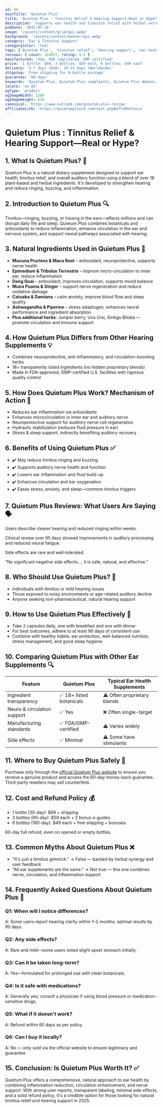 ```yaml
---
id: 08
mainTitle: 'Quietum Plus'
title: 'Quietum Plus : Tinnitus Relief & Hearing Support—Real or Hype?'
description: 'Supports ear health and tinnitus relief with herbal extracts, vitamins & antioxidants.'
pubDate: '2025-07-16'
image: '/assets/content/grid/qui.webp'
background: '/assets/content/banner/qui.webp'
category: 'Ear & Tinnitus Support'
categoryColor: 'teal'
tags: ['Quietum Plus', 'tinnitus relief', 'hearing support', 'ear health', 'natural supplement', 'auditory function']
reviews: { count: 164057, rating: 4.6 }
manufactured: 'USA, FDA registered, GMP certified'
price: '1 bottle: $69, 3 bottles: $59 each, 6 bottles: $49 each'
delivery: '5-7 days (USA), 10-15 days (Worldwide)'
shipping: 'Free shipping for 6-bottle package'
guarantee: '60 days'
keywords: 'Quietum Plus, Quietum Plus complaints, Quietum Plus Amazon, Quietum Plus reviews, Quietum Plus reviews 2025, tinnitus relief, hearing support, ear health supplement, Quietum Plus ingredients, natural ear supplements'
locale: 'en_US'
ogType: 'product'
ogImageWidth: 1200
ogImageHeight: 630
canonical: 'https://www.nutra24.com/quietum-plus-review'
affiliateLink: 'https://quietumplus24.com/text.php#aff=RVelasco'
---
```


# Quietum Plus : Tinnitus Relief & Hearing Support—Real or Hype?

## 1. What Is Quietum Plus? 🌿

Quietum Plus is a natural dietary supplement designed to support ear health, tinnitus relief, and overall auditory function using a blend of over 18 plant-based and herbal ingredients. It's developed to strengthen hearing and reduce ringing, buzzing, and inflammation.

## 2. Introduction to Quietum Plus 🔍

Tinnitus—ringing, buzzing, or hissing in the ears—affects millions and can disrupt daily life and sleep. Quietum Plus combines botanicals and antioxidants to reduce inflammation, enhance circulation in the ear and nervous system, and support neural pathways associated with hearing.

## 3. Natural Ingredients Used in Quietum Plus 🌱

- **Mucuna Pruriens & Maca Root** – antioxidant, neuroprotective, supports nerve health
- **Epimedium & Tribulus Terrestris** – improve micro-circulation to inner ear, reduce inflammation
- **Dong Quai** – antioxidant, improves circulation, supports mood balance
- **Muira Puama & Ginger** – support nerve regeneration and reduce oxidative damage
- **Catuaba & Damiana** – calm anxiety, improve blood flow and sleep quality
- **Ashwagandha & Piperine** – stress adaptogen, enhances neural performance and ingredient absorption
- **Plus additional herbs**: Juniper berry, Uva Ursi, Ginkgo Biloba — promote circulation and immune support

## 4. How Quietum Plus Differs from Other Hearing Supplements 💡

- Combines neuroprotective, anti-inflammatory, and circulation-boosting herbs
- 18+ transparently listed ingredients (no hidden proprietary blends)
- Made in FDA-approved, GMP-certified U.S. facilities with rigorous quality control

## 5. How Does Quietum Plus Work? Mechanism of Action 🧬

- Reduces ear inflammation via antioxidants
- Enhances microcirculation in inner ear and auditory nerve
- Neuroprotective support for auditory nerve cell regeneration
- Hydraulic stabilization (reduces fluid pressure in ear)
- Stress & sleep support, indirectly benefiting auditory recovery

## 6. Benefits of Using Quietum Plus ✅

- ✔️ May reduce tinnitus ringing and buzzing
- ✔️ Supports auditory nerve health and function
- ✔️ Lowers ear inflammation and fluid build-up
- ✔️ Enhances circulation and ear oxygenation
- ✔️ Eases stress, anxiety, and sleep—common tinnitus triggers

## 7. Quietum Plus Reviews: What Users Are Saying 🗣️

Users describe clearer hearing and reduced ringing within weeks.

Clinical review over 95 days showed improvements in auditory processing and reduced neural fatigue.

Side effects are rare and well-tolerated.

"No significant negative side effects…, it is safe, natural, and effective."

## 8. Who Should Use Quietum Plus? 🎯

- Individuals with tinnitus or mild hearing issues
- Those exposed to noisy environments or age-related auditory decline
- Anyone seeking non-pharmaceutical, natural hearing support

## 9. How to Use Quietum Plus Effectively 💊

- Take 2 capsules daily, one with breakfast and one with dinner
- For best outcomes, adhere to at least 90 days of consistent use
- Combine with healthy habits: ear protection, well-balanced nutrition, stress management, and good sleep hygiene

## 10. Comparing Quietum Plus with Other Ear Supplements 🔍

| Feature | Quietum Plus | Typical Ear Health Supplements |
|---------|-------------|------------------------------|
| Ingredient transparency | ✅ 18+ listed botanicals | ⚠️ Often proprietary blends |
| Neuro & circulation support | ✅ Yes | ❌ Often single-target |
| Manufacturing standards | ✅ FDA/GMP-certified | ⚠️ Varies widely |
| Side effects | ✅ Minimal | ⚠️ Some have stimulants |

## 11. Where to Buy Quietum Plus Safely 🛒

Purchase only through the [official Quietum Plus website](https://quietumplus24.com/text.php#aff=RVelasco) to ensure you receive a genuine product and access the 60-day money-back guarantee. Third-party resellers may sell counterfeits.

## 12. Cost and Refund Policy 💰

- 1 bottle (30-day): $69 + shipping
- 3 bottles (90-day): $59 each + 2 bonus e-guides
- 6 bottles (180-day): $49 each + free shipping + bonuses

60-day full refund, even on opened or empty bottles.

## 13. Common Myths About Quietum Plus ❌

- "It's just a tinnitus gimmick." → False — backed by herbal synergy and user feedback
- "All ear supplements are the same." → Not true — this one combines nerve, circulation, and inflammation support

## 14. Frequently Asked Questions About Quietum Plus 🤔

### Q1: When will I notice differences?
A: Some users report hearing clarity within 1–2 months; optimal results by 90 days.

### Q2: Any side effects?
A: Rare and mild—some users noted slight upset stomach initially.

### Q3: Can it be taken long-term?
A: Yes—formulated for prolonged use with clean botanicals.

### Q4: Is it safe with medications?
A: Generally yes; consult a physician if using blood pressure or medication-sensitive drugs.

### Q5: What if it doesn't work?
A: Refund within 60 days as per policy.

### Q6: Can I buy it locally?
A: No — only sold via the official website to ensure legitimacy and guarantee.

## 15. Conclusion: Is Quietum Plus Worth It? ✅

Quietum Plus offers a comprehensive, natural approach to ear health by combining inflammation reduction, circulation enhancement, and nerve support. With strong user reports, transparent labeling, minimal side effects, and a solid refund policy, it's a credible option for those looking for natural tinnitus relief and hearing support in 2025.
